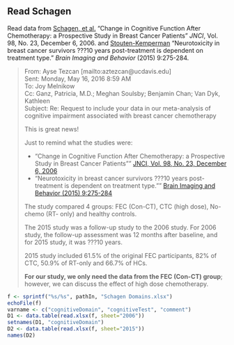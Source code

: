 ## Read Schagen

Read data from 
[Schagen, et al.](http://www.ncbi.nlm.nih.gov/pubmed/17148777)
"Change in Cognitive Function After Chemotherapy: a Prospective Study in Breast Cancer Patients"
*JNCI*,
Vol. 98, No. 23, December 6, 2006.
and
[Stouten-Kemperman](http://www.ncbi.nlm.nih.gov/pubmed/24858488)
"Neurotoxicity in breast cancer survivors ???10 years post-treatment is dependent on treatment type."
*Brain Imaging and Behavior*
(2015) 9:275-284.

> From: Ayse Tezcan [mailto:aztezcan@ucdavis.edu]   
> Sent: Monday, May 16, 2016 8:59 AM  
> To: Joy Melnikow  
> Cc: Ganz, Patricia, M.D.; Meghan Soulsby; Benjamin Chan; Van Dyk, Kathleen  
> Subject: Re: Request to include your data in our meta-analysis of cognitive
> impairment  associated with breast cancer chemotherapy
> 
> This is great news!
> 
> Just to remind what the studies were:
> 
> * "Change in Cognitive Function After Chemotherapy: a Prospective Study in Breast Cancer Patients"" [JNCI, Vol. 98, No. 23, December 6, 2006](http://www.ncbi.nlm.nih.gov/pubmed/17148777)
> * "Neurotoxicity in breast cancer survivors ???10 years post-treatment is dependent on treatment type."" [Brain Imaging and Behavior (2015) 9:275-284](http://www.ncbi.nlm.nih.gov/pubmed/24858488)
> 
> The study compared 4 groups: FEC (Con-CT), CTC (high dose), No-chemo (RT-
> only) and healthy controls.
> 
> The 2015 study was a follow-up study to the 2006 study. For 2006 study, the
> follow-up assessment was 12 months after baseline, and for 2015 study, it
> was ???10 years.
> 
> 2015 study included 61.5% of the original FEC participants, 82% of CTC,
> 50.9% of RT-only and 66.7% of HCs.
> 
> **For our study, we only need the data from the FEC (Con-CT) group**; however,
> we can discuss the effect of high dose chemotherapy.

```r
f <- sprintf("%s/%s", pathIn, "Schagen Domains.xlsx")
echoFile(f)
varname <- c("cognitiveDomain", "cognitiveTest", "comment")
D1 <- data.table(read.xlsx(f, sheet="2006"))
setnames(D1, "cognitiveDomain")
D2 <- data.table(read.xlsx(f, sheet="2015"))
names(D2)
```
